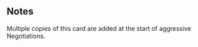 {{CardPage
|quote = Oh this isn't me angry, you'll know when I get angry.
|description = At the end of your turn, [[Incept]] 2 [[Intimidated]] <br/> [[Unplayable]]
|cost = 
|character = Other
|rarity = Unique
|decktype = Negotiation
|cardtype = Hostility
|keywords = [[Incept]], [[Intimidated]], [[Unplayable]]
|upgradeable = No
|expreq = 
}}

==Notes==
Multiple copies of this card are added at the start of aggressive Negotiations.